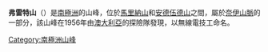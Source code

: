 {{coord|68|9|S|49|12|E|source:GNIS|display=title}}

'''弗雷特山'''（{{lang-en|Mount Flett}}）是[[南極洲|南極洲]]的山峰，位於[[馬里納山|馬里納山]]和[[安德伍德山|安德伍德山]]之間，屬於[[奈伊山脈|奈伊山脈]]的一部分，該山峰在1956年由[[澳大利亞|澳大利亞]]的探險隊發現，以無線電技工命名。

{{Antarctica-geo-stub}}
[[Category:南極洲山峰|Category:南極洲山峰]]